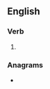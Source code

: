 ==English==

===Verb===
{{head|en|verb form}}

# {{en-past of|regrade}}

===Anagrams===
* {{l|en|regarded}}